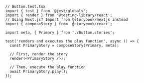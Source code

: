 ```tsx
// Button.test.tsx
import { test } from '@jest/globals';
import { render } from '@testing-library/react';
// Using Next.js? Import from @storybook/nextjs instead
import { composeStory } from '@storybook/react';

import meta, { Primary } from './Button.stories';

test('renders and executes the play function', async () => {
  const PrimaryStory = composeStory(Primary, meta);

  // First, render the story
  render(<PrimaryStory />);

  // Then, execute the play function
  await PrimaryStory.play();
});
```
